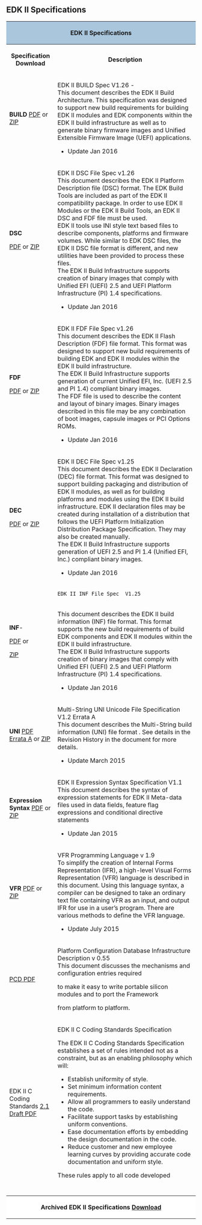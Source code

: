 == '''EDK II Specifications'''==


<div class="t_projects">

<table>
<tr>
    <th colspan="4" style="background-color:#a9c6dd">EDK II Specifications</th>
</tr>
    <tr>
        <th>Specification Download </th>
        <th>Description</th>
    </tr>
<tr></tr>


<tr>
<td>
'''BUILD'''
[https://sourceforge.net/projects/edk2/files/Specifications/Build_Spec_1_26.zip/download  PDF] or
[https://sourceforge.net/projects/edk2/files/Specifications/Build_Spec_1_26.zip/download  ZIP]
</td>

    <td>
EDK II BUILD Spec  V1.26 - <br>
This document describes the EDK II Build Architecture. This specification was designed
to support new build requirements for building EDK II modules and EDK components
within the EDK II build infrastructure as well as to generate binary firmware images and
Unified Extensible Firmware Image (UEFI) applications.
* Update Jan 2016
</td>
</tr>


<tr>
<td>
'''DSC'''

[https://sourceforge.net/projects/edk2/files/Specifications/DSC_Spec_1_26.pdf/download PDF] or
[https://sourceforge.net/projects/edk2/files/Specifications/DSC_Spec_1_26.zip/download ZIP]

</td>
<td>
EDK II DSC File Spec v1.26 <br>
This document describes the EDK II Platform Description file (DSC) format. The EDK Build Tools are included as part of the EDK II compatibility package. In order to use EDK II Modules or the EDK II Build Tools, an EDK II DSC and FDF file must be used.<br>
EDK II tools use INI style text based files to describe components, platforms and firmware volumes. While similar to EDK DSC files, the EDK II DSC file format is different, and new utilities have been provided to process these files.<br>
The EDK II Build Infrastructure supports creation of binary images that comply with Unified EFI (UEFI) 2.5 and UEFI Platform Infrastructure (PI) 1.4 specifications.
* Update Jan 2016
</td>
</tr>

<tr>
<td>
'''FDF'''

[https://sourceforge.net/projects/edk2/files/Specifications/FDF_Spec_1_26.pdf/download PDF] or
[https://sourceforge.net/projects/edk2/files/Specifications/FDF_Spec_1_26.zip/download ZIP]

</td>
<td>
EDK II FDF File Spec v1.26 <br>
This document describes the EDK II Flash Description (FDF) file format. This format was designed to support new build requirements of building EDK and EDK II modules within the EDK II build infrastructure.<br>
The EDK II Build Infrastructure supports generation of current Unified EFI, Inc. (UEFI 2.5 and PI 1.4) compliant binary images.<br>
The FDF file is used to describe the content and layout of binary images. Binary images described in this file may be any combination of boot images, capsule images or PCI Options ROMs.

* Update Jan 2016
</td>
</tr>
<tr>
<td>
'''DEC''' 

[http://sourceforge.net/projects/edk2/files/Specifications/DEC_Spec_1.25.pdf/download  PDF] or
[http://sourceforge.net/projects/edk2/files/Specifications/DEC_Spec_1.25.zip/download   ZIP]

</td>
<td>
EDK II DEC File Spec v1.25 <br>
This document describes the EDK II Declaration (DEC) file format. This format was designed to support building packaging and distribution of EDK II modules, as well as for building platforms and modules using the EDK II build infrastructure. EDK II declaration files may be created during installation of a distribution that follows the UEFI Platform Initialization Distribution Package Specification. They may also be created manually.<br>
The EDK II Build Infrastructure supports generation of UEFI 2.5 and PI 1.4 (Unified EFI, Inc.) compliant binary images. 

* Update Jan 2016
</td>
</tr>
<tr>
<td>
'''INF'''-

[http://sourceforge.net/projects/edk2/files/Specifications/INF_Spec_1.25.pdf/download PDF] or

[http://sourceforge.net/projects/edk2/files/Specifications/INF_Spec_1.25.zip/download   ZIP]

</td>
<td>
 EDK II INF File Spec  V1.25 
<br>
This document describes the EDK II build information (INF) file format. This format supports the new build requirements of build EDK components and EDK II modules within the EDK II build infrastructure.<br>
The EDK II Build Infrastructure supports creation of binary images that comply with Unified EFI (UEFI) 2.5 and UEFI Platform Infrastructure (PI) 1.4 specifications.

* Update Jan 2016
</td>
</tr>

<tr>
<td>
'''UNI'''  
[http://sourceforge.net/projects/edk2/files/Specifications/UNI_File_Spec_v1_2_Errata_A.pdf/download PDF Errata A]
or
[http://sourceforge.net/projects/edk2/files/Specifications/UNI_File_Spec_v1_2_Errata_A.zip/download ZIP]

</td>
<td>
Multi-String UNI Unicode File Specification V1.2 Errata A <br>
This document describes the Multi-String build information (UNI) file format . See details in the Revision History in the document for more details.
* Update March 2015 
</td>
</tr>

<tr>
<td>
''' Expression Syntax'''  
[http://sourceforge.net/projects/edk2/files/Specifications/ExpressionSyntax_1.1.pdf/download PDF] 
or
[http://sourceforge.net/projects/edk2/files/Specifications/ExpressionSyntax_1.1.zip/download ZIP]

</td>
<td>
EDK II Expression Syntax Specification V1.1 <br>
This document describes the syntax of expression statements for EDK II Meta-data files used in data fields, feature flag expressions and conditional directive statements

* Update Jan 2015 
</td>
</tr>
<tr>
<td>
'''VFR'''
[http://sourceforge.net/projects/edk2/files/Specifications/VFR/VFR_1_9.pdf/download PDF] or
[http://sourceforge.net/projects/edk2/files/Specifications/VFR/VFR_1_9.zip/download ZIP]

</td>
<td>
VFR Programming Language v 1.9  <br>
To simplify the creation of Internal Forms Representation (IFR), 
a high-level Visual Forms Representation (VFR) language is
described in this document.
Using this language syntax, a compiler can be designed to take an ordinary text file containing VFR as an input, and output IFR for use in a user’s program. There are various methods to define the VFR language. 

* Update July 2015

</td>
</tr>




<tr>
<td>
[https://sourceforge.net/projects/edk2/files/Specifications/PCD_Infrastructure.pdf/download PCD  PDF]
</td>
<td>
Platform Configuration Database Infrastructure Description v 0.55 <br>
This document discusses the mechanisms and configuration entries required

to make it easy to write portable silicon modules and to port the Framework

from platform to platform. 
</td>


</tr>
<tr>
   <td>
EDK II C Coding Standards 
[https://sourceforge.net/projects/edk2/files/Specifications/CCS_2_1_Draft.pdf/download 2.1 Draft PDF]
   </td>
   <td>
EDK II C Coding Standards Specification<br>



The EDK II C Coding Standards Specification establishes a set of rules intended not as a
constraint, but as an enabling philosophy which will:
* Establish uniformity of style.
* Set minimum information content requirements.
* Allow all programmers to easily understand the code.
* Facilitate support tasks by establishing uniform conventions.
* Ease documentation efforts by embedding the design documentation in the code.
* Reduce customer and new employee learning curves by providing accurate code documentation and uniform style.

These rules apply to all code developed
   </td>
</tr> 
<tr>
   <td>
   </td>
   <td>
   </td>
</tr> 
<tr>
   <td>
   </td>
   <td>
   </td>
</tr> 
<tr>
   <td>
   </td>
   <td>
   </td>
</tr> 
<tr>
   <td>
   </td>
   <td>
   </td>
</tr> 
<tr>

<th colspan="4" style="background-color:#ffffff">Archived EDK II Specifications  [[EDK-II-Specifications-Archived | Download]]
</th>
</tr>

</table>


